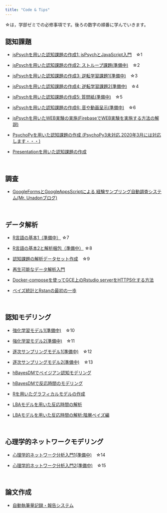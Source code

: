 ```yaml
---
title: "Code & Tips"
---
```


☆は，学部ゼミでの必修事項です。後ろの数字の順番に学んでいきます。

## 認知課題

- [jsPsychを用いた認知課題の作成1: jsPsychとJavaScript入門](how-to-jspsych1.html)　☆1

- [jsPsychを用いた認知課題の作成2: ストループ課題(準備中)](how-to-jspsych2.html)　☆2

- [jsPsychを用いた認知課題の作成3: 逆転学習課題1(準備中)](how-to-jspsych3.html)　☆3

- [jsPsychを用いた認知課題の作成4: 逆転学習課題2(準備中)](how-to-jspsych4.html)　☆4

- [jsPsychを用いた認知課題の作成5: 質問紙(準備中)](how-to-jspsych5.html)　☆5

- [jsPsychを用いた認知課題の作成6: 音や動画呈示(準備中)](how-to-jspsych6.html)　☆6

- [jsPsychを用いたWEB実験の実施(FirebaseでWEB実験を実施する方法の解説)](how-to-web-experiment-jspsych.html)

- [PsychoPyを用いた認知課題の作成 (PsychoPy3未対応,2020年3月には対応します・・・)](how-to-psychopy.html)

- [Presentationを用いた認知課題の作成](how-to-presentation.html)

<br />


## 調査

- [GoogleFormsとGoogleAppsScriptによる
経験サンプリング自動調査システム(Mr. Unadonブログ)](https://mrunadon.github.io/%E7%B0%A1%E5%8D%984%E3%82%B9%E3%83%86%E3%83%83%E3%83%97%E3%81%A7%E7%B5%8C%E9%A8%93%E3%82%B5%E3%83%B3%E3%83%97%E3%83%AA%E3%83%B3%E3%82%B0%E8%87%AA%E5%8B%95%E8%AA%BF%E6%9F%BB%E3%82%B7%E3%82%B9%E3%83%86%E3%83%A0%E3%81%AE%E6%A7%8B%E7%AF%89/)

<br />

## データ解析

- [R言語の基本1（準備中）](how-to-R-language1.html) ☆7

- [R言語の基本2と解析梱包（準備中）](how-to-R-language2.html) ☆8

- [認知課題の解析データセット作成](how-to-dataHandling.html)　☆9

- [再生可能なデータ解析入門](how-to-reproducible-analysis.html)　

- [Docker-composeを使ってGCE上のRstudio serverをHTTPS化する方法](how-to-rstudio-gce-https.html)

- [ベイズ統計とRstanの最初の一歩](how-to-start-rstan.html)

<br />

## 認知モデリング

- [強化学習モデル1(準備中)](how-to-cognitive-modeling-rl1.html)　☆10

- [強化学習モデル2(準備中)](how-to-cognitive-modeling-rl2.html)　☆11

- [逐次サンプリングモデル1(準備中)](how-to-cognitive-modeling-ssm1.html)　☆12

- [逐次サンプリングモデル2(準備中)](how-to-cognitive-modeling-ssm2.html)　☆13

- [hBayesDMでベイジアン認知モデリング](how-to-hBayesDM.html)

- [hBayesDMで反応時間のモデリング](how-to-hBayesDM-RT.html)

- [Rを用いたグラフィカルモデルの作成](how-to-graphicalModel.html)

- [LBAモデルを用いた反応時間の解析](https://ykunisato.github.io/lbaStan/lbaStan.html)

- [LBAモデルを用いた反応時間の解析:階層ベイズ編](https://ykunisato.github.io/hlbaStan/hlbaStan.html)

<br />


## 心理学的ネットワークモデリング

- [心理学的ネットワーク分析入門1(準備中)](how-to-psychological-network1.html)　☆14

- [心理学的ネットワーク分析入門2(準備中)](how-to-psychological-network2.html)　☆15

<br />


## 論文作成

- [自動執筆量記録・報告システム](how-to-google-doc.html)